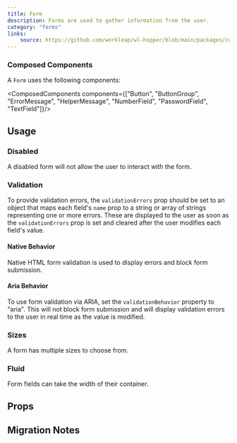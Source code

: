 ```yaml
---
title: Form
description: Forms are used to gather information from the user.
category: "forms"
links:
    source: https://github.com/workleap/wl-hopper/blob/main/packages/components/src/form/src/Form.tsx
---
```


<Example src="form/docs/preview" />

### Composed Components

A `Form` uses the following components:

<ComposedComponents components={["Button", "ButtonGroup", "ErrorMessage", "HelperMessage", "NumberField", "PasswordField", "TextField"]}/>

## Usage

### Disabled

A disabled form will not allow the user to interact with the form.

<Example src="form/docs/disabled" />

### Validation

To provide validation errors, the `validationErrors` prop should be set to an object that maps each field's `name` prop
to a string or array of strings representing one or more errors. These are displayed to the user as soon as the
`validationErrors` prop is set and cleared after the user modifies each field's value.

<Example src="form/docs/validation" />

#### Native Behavior

Native HTML form validation is used to display errors and block form submission.

<Example src="form/docs/nativeValidation" />

#### Aria Behavior

To use form validation via ARIA, set the `validationBehavior` property to "aria".
This will not block form submission and will display validation errors to the user in real time as the value is modified.

<Example src="form/docs/ariaValidation" />

### Sizes

A form has multiple sizes to choose from.

<Example src="form/docs/size" />

### Fluid

Form fields can take the width of their container.

<Example src="form/docs/fluid" />

## Props

<PropTable component="Form" />

## Migration Notes

<MigrateGuide src="form/docs/migration-notes" />
